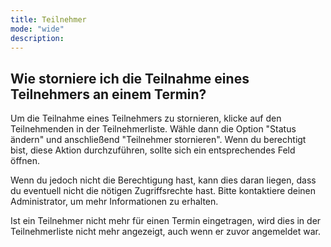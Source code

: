 ```yaml
---
title: Teilnehmer
mode: "wide"
description: 
---
```


## Wie storniere ich die Teilnahme eines Teilnehmers an einem Termin?

Um die Teilnahme eines Teilnehmers zu stornieren, klicke auf den Teilnehmenden in der Teilnehmerliste. Wähle dann die Option "Status ändern" und anschließend "Teilnehmer stornieren". Wenn du berechtigt bist, diese Aktion durchzuführen, sollte sich ein entsprechendes Feld öffnen. 

Wenn du jedoch nicht die Berechtigung hast, kann dies daran liegen, dass du eventuell nicht die nötigen Zugriffsrechte hast. Bitte kontaktiere deinen Administrator, um mehr Informationen zu erhalten. 

Ist ein Teilnehmer nicht mehr für einen Termin eingetragen, wird dies in der Teilnehmerliste nicht mehr angezeigt, auch wenn er zuvor angemeldet war.

